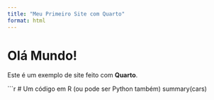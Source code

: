 ```yaml
---
title: "Meu Primeiro Site com Quarto"
format: html
---
```


# Olá Mundo!

Este é um exemplo de site feito com **Quarto**.

```r
# Um código em R (ou pode ser Python também)
summary(cars)
